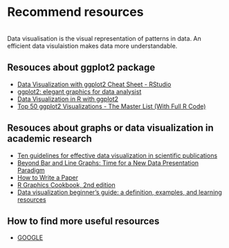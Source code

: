 # Recommend resources
<br>
Data visualisation is the visual representation of patterns in data. An efficient data visulaistion makes data more understandable.

## Resouces about ggplot2 package
 -   [Data Visualization with ggplot2 Cheat Sheet - RStudio](https://rstudio.com/wp-content/uploads/2015/03/ggplot2-cheatsheet.pdf)
<br>
 -   [ggplot2: elegant graphics for data analysist](https://ggplot2-book.org/index.html)
<br>
 -   [Data Visualization in R with ggplot2](https://altaf-ali.github.io/ggplot_tutorial/index.html)
<br>
 -   [Top 50 ggplot2 Visualizations - The Master List (With Full R Code)](http://r-statistics.co/Top50-Ggplot2-Visualizations-MasterList-R-Code.html)
<br>

## Resouces about graphs or data visualization in academic research

 -   [Ten guidelines for effective data visualization in scientific publications](https://www.sciencedirect.com/science/article/pii/S1364815210003270)
<br>
 -  [Beyond Bar and Line Graphs: Time for a New Data Presentation Paradigm](https://journals.plos.org/plosbiology/article?id=10.1371/journal.pbio.1002128)
<br>
 -  [How to Write a Paper](http://www-mech.eng.cam.ac.uk/mmd/ashby-paper-V6.pdf)
<br>
 -  [R Graphics Cookbook, 2nd edition](https://r-graphics.org/index.html)
<br>
 -  [Data visualization beginner's guide: a definition, examples, and learning resources](https://www.tableau.com/learn/articles/data-visualization)
<br>

## How to find more useful resources 
  
 -  [GOOGLE](https://www.google.com/)
